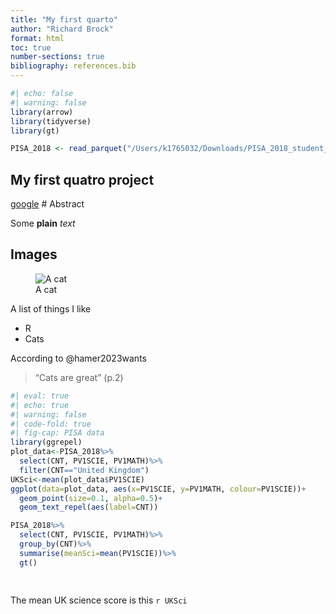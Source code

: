 ```yaml
---
title: "My first quarto"
author: "Richard Brock"
format: html
toc: true
number-sections: true
bibliography: references.bib
---
```


```r
#| echo: false
#| warning: false
library(arrow)
library(tidyverse)
library(gt)

PISA_2018 <- read_parquet("/Users/k1765032/Downloads/PISA_2018_student_subset.parquet")
```

## My first quatro project

[google](www.google.com) \# Abstract

Some **plain** *text*

## Images

![A cat](images/kitty.gif)

A list of things I like

-   R
-   Cats

According to @hamer2023wants

> "Cats are great" (p.2)

```r
#| eval: true
#| echo: true
#| warning: false
#| code-fold: true
#| fig-cap: PISA data
library(ggrepel)
plot_data<-PISA_2018%>%
  select(CNT, PV1SCIE, PV1MATH)%>%
  filter(CNT=="United Kingdom")
UKSci<-mean(plot_data$PV1SCIE)
ggplot(data=plot_data, aes(x=PV1SCIE, y=PV1MATH, colour=PV1SCIE))+
  geom_point(size=0.1, alpha=0.5)+
  geom_text_repel(aes(label=CNT))

PISA_2018%>%
  select(CNT, PV1SCIE, PV1MATH)%>%
  group_by(CNT)%>%
  summarise(meanSci=mean(PV1SCIE))%>% 
  gt()

  

```

The mean UK science score is this `r UKSci`
